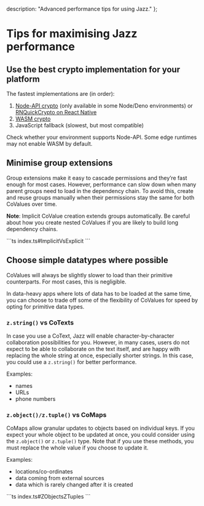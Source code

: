 
  description: "Advanced performance tips for using Jazz."
};

# Tips for maximising Jazz performance

## Use the best crypto implementation for your platform

The fastest implementations are (in order):

1. [Node-API crypto](/docs/server-side/setup#node-api) (only available in some Node/Deno environments) or [RNQuickCrypto on React Native](/docs/react-native/project-setup/providers#quick-crypto)
2. [WASM crypto](/docs/server-side/setup#wasm-on-edge-runtimes)
3. JavaScript fallback (slowest, but most compatible)

Check whether your environment supports Node-API.
Some edge runtimes may not enable WASM by default.

## Minimise group extensions

Group extensions make it easy to cascade permissions and they’re fast enough for most cases.
However, performance can slow down when many parent groups need to load in the dependency chain.
To avoid this, create and reuse groups manually when their permissions stay the same for both CoValues over time.

**Note**: Implicit CoValue creation extends groups automatically. Be careful about how you create nested CoValues if you are likely to build long dependency chains.

<CodeGroup>
```ts index.ts#ImplicitVsExplicit
```
</CodeGroup>

## Choose simple datatypes where possible
CoValues will always be slightly slower to load than their primitive counterparts. For most cases, this is negligible.

In data-heavy apps where lots of data has to be loaded at the same time, you can choose to trade off some of the flexibility of CoValues for speed by opting for primitive data types.

### `z.string()` vs CoTexts
In case you use a CoText, Jazz will enable character-by-character collaboration possibilities for you. However, in many cases, users do not expect to be able to collaborate on the text itself, and are happy with replacing the whole string at once, especially shorter strings. In this case, you could use a `z.string()` for better performance.

Examples:
  - names
  - URLs
  - phone numbers

### `z.object()/z.tuple()` vs CoMaps
CoMaps allow granular updates to objects based on individual keys. If you expect your whole object to be updated at once, you could consider using the `z.object()` or `z.tuple()` type. Note that if you use these methods, you must replace the whole value if you choose to update it.

Examples:
 - locations/co-ordinates
 - data coming from external sources
 - data which is rarely changed after it is created

<CodeGroup>
```ts index.ts#ZObjectsZTuples
```
</CodeGroup>
